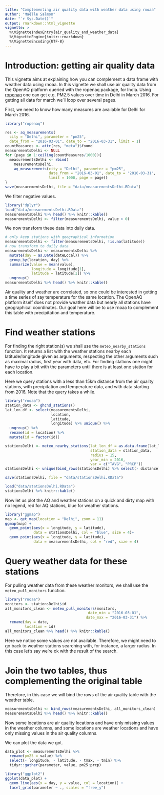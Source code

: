 ```yaml
---
title: "Complementing air quality data with weather data using rnoaa"
author: "Maëlle Salmon"
date: "`r Sys.Date()`"
output: rmarkdown::html_vignette
vignette: >
  %\VignetteIndexEntry{air_quality_and_weather_data}
  %\VignetteEngine{knitr::rmarkdown}
  %\VignetteEncoding{UTF-8}
---
```


# Introduction: getting air quality data

This vignette aims at explaining how you can complement a data.frame with weather data using rnoaa. In this vignette we shall use air quality data from the OpenAQ platform queried with the ropenaq package, for India. Using [ropenaq](https://github.com/masalmon/ropenaq) one can get e.g. PM2.5 values over time in Delhi in March 2016. For getting all data for march we'll loop over several pages.

First, we need to know how many measures are available for Delhi for March 2016.

```r
library("ropenaq")

res <- aq_measurements(
  city = "Delhi", parameter = "pm25",
  date_from = "2016-03-01", date_to = "2016-03-31", limit = 1)
countMeasures <- attr(res, "meta")$found
measurementsDelhi <- NULL
for (page in 1:ceiling(countMeasures/1000)){
  measurementsDelhi <- rbind(
    measurementsDelhi,
    aq_measurements(city = "Delhi", parameter = "pm25",
                    date_from = "2016-03-01", date_to = "2016-03-31",
                    limit = 1000, page = page))
}
save(measurementsDelhi, file = "data/measurementsDelhi.RData")
```

We filter negative values.

```r
library("dplyr")
load("data/measurementsDelhi.RData")
measurementsDelhi %>% head() %>% knitr::kable()
measurementsDelhi <- filter(measurementsDelhi, value > 0)
```

We now transform these data into daily data.

```r
# only keep stations with geographical information
measurementsDelhi <- filter(measurementsDelhi, !is.na(latitude))
# now transform to daily data
measurementsDelhi <- measurementsDelhi %>% 
  mutate(day = as.Date(dateLocal)) %>%
  group_by(location, day) %>%
  summarize(value = mean(value),
            longitude = longitude[1],
            latitude = latitude[1]) %>%
  ungroup()
measurementsDelhi %>% head() %>% knitr::kable()

```

Air quality and weather are correlated, so one could be interested in getting a time series of say temperature for the same location. The OpenAQ platform itself does not provide weather data but nearly all stations have geographical coordinates. Our goal here will be to use rnoaa to complement this table with precipitation and temperature.

# Find weather stations

For finding the right station(s) we shall use the `meteo_nearby_stations` function. It returns a list with the weather stations nearby each latitude/longitude given as arguments, respecting the other arguments such as maximal radius, first year with data, etc. For finding stations one might have to play a bit with the parameters until there is at least one station for each location.

Here we query stations with a less than 15km distance from the air quality stations, with precipitation and temperature data, and with data starting from 2016. Note that the query takes a while.

```r
library("rnoaa")
station_data <- ghcnd_stations()
lat_lon_df <- select(measurementsDelhi,
                     location, 
                     latitude,
                     longitude) %>% unique() %>%
  ungroup() %>%
  rename(id = location) %>%
  mutate(id = factor(id))

stationsDelhi <- meteo_nearby_stations(lat_lon_df = as.data.frame(lat_lon_df),
                                       station_data = station_data,
                                       radius = 15,
                                       year_min = 2016,
                                       var = c("TAVG", "PRCP"))
stationsDelhi <- unique(bind_rows(stationsDelhi) %>% select(- distance))

save(stationsDelhi, file = "data/stationsDelhi.RData")

```

```r
load("data/stationsDelhi.RData")
stationsDelhi %>% knitr::kable()
```

Now let us plot the AQ and weather stations on a quick and dirty map with no legend, red for AQ stations, blue for weather stations.

```r
library("ggmap")
map <- get_map(location = "Delhi", zoom = 11)
ggmap(map) + 
  geom_point(aes(x = longitude, y = latitude),
             data = stationsDelhi, col = "blue", size = 4)+ 
  geom_point(aes(x = longitude, y = latitude),
             data = measurementsDelhi, col = "red", size = 4)
```


# Query weather data for these stations

For pulling weather data from these weather monitors, we shall use the `meteo_pull_monitors` function.

```r
library("rnoaa")
monitors <- stationsDelhi$id
all_monitors_clean <- meteo_pull_monitors(monitors,
                                      date_min = "2016-03-01",
                                     date_max = "2016-03-31") %>%
  rename(day = date,
         location = id)
all_monitors_clean %>% head() %>% knitr::kable()

```

Here we notice some values are not available. Therefore, we might need to go back to weather stations searching with, for instance, a larger radius. In this case let's say we're ok with the result of the search.

# Join the two tables, thus complementing the original table

Therefore, in this case we will bind the rows of the air quality table with the weather table.

```r
measurementsDelhi <- bind_rows(measurementsDelhi, all_monitors_clean)
measurementsDelhi %>% head() %>% knitr::kable()
```


 Now some locations are air quality locations and have only missing values in the weather columns, and some locations are weather locations and have only missing values in the air quality columns.
 
We can plot the data we got.

```r
data_plot <- measurementsDelhi %>% 
  rename(pm25 = value) %>%
  select(- longitude, - latitude, - tmax, - tmin) %>%
  tidyr::gather(parameter, value, pm25:prcp)

library("ggplot2")
ggplot(data_plot) +
  geom_line(aes(x = day, y = value, col = location)) +
  facet_grid(parameter ~ ., scales = "free_y")

```
